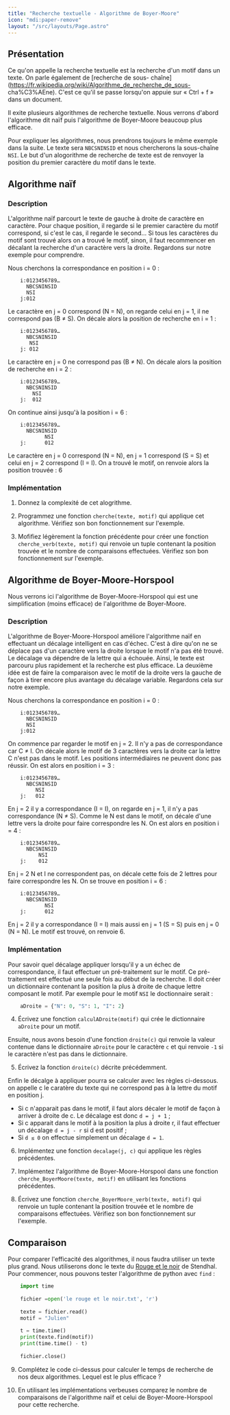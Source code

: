 ```yaml
---
title: "Recherche textuelle - Algorithme de Boyer-Moore"
icon: "mdi:paper-remove"
layout: "/src/layouts/Page.astro"
---
```


## Présentation

Ce qu'on appelle la recherche textuelle est la recherche d'un motif dans un
texte. On parle également de [recherche de sous-
chaîne](https://fr.wikipedia.org/wiki/Algorithme_de_recherche_de_sous-
cha%C3%AEne). C'est ce qu'il se passe lorsqu'on appuie sur « Ctrl + f » dans
un document.

Il exite plusieurs algorithmes de recherche textuelle. Nous verrons d'abord
l'algorithme dit naïf puis l'algorithme de Boyer-Moore beaucoup plus efficace.

Pour expliquer les algorithmes, nous prendrons toujours le même exemple dans
la suite. Le texte sera `NBCSNINSID` et nous chercherons la sous-chaîne `NSI`.
Le but d'un alogorithme de recherche de texte est de renvoyer la position du
premier caractère du motif dans le texte.

## Algorithme naïf

### Description

L'algorithme naïf parcourt le texte de gauche à droite de caractère en
caractère. Pour chaque position, il regarde si le premier caractère du motif
correspond, si c'est le cas, il regarde le second… Si tous les caractères du
motif sont trouvé alors on a trouvé le motif, sinon, il faut recommencer en
décalant la recherche d'un caractère vers la droite. Regardons sur notre
exemple pour comprendre.

Nous cherchons la correspondance en position i = 0 :

```
    i:0123456789…
      NBCSNINSID
      NSI
    j:012
```

Le caractère en j = 0 correspond (N = N), on regarde celui en j = 1, il ne
correspond pas (B ≠ S). On décale alors la position de recherche en i = 1 :

```
    i:0123456789…
      NBCSNINSID
       NSI
    j: 012
```

Le caractère en j = 0 ne correspond pas (B ≠ N). On décale alors la position
de recherche en i = 2 :

```    
    i:0123456789…
      NBCSNINSID
        NSI
    j:  012
```

On continue ainsi jusqu'à la position i = 6 :

```
    i:0123456789…
      NBCSNINSID
            NSI
    j:      012
```

Le caractère en j = 0 correspond (N = N), en j = 1 correspond (S = S) et celui
en j = 2 correspond (I = I). On a trouvé le motif, on renvoie alors la
position trouvée : 6

### Implémentation

1. Donnez la complexité de cet alogrithme.

2. Programmez une fonction `cherche(texte, motif)` qui applique cet
algorithme. Vérifiez son bon fonctionnement sur l'exemple.

3. Mofifiez légèrement la fonction précédente pour créer une fonction
`cherche_verb(texte, motif)` qui renvoie un tuple contenant la position
trouvée et le nombre de comparaisons effectuées. Vérifiez son bon
fonctionnement sur l'exemple.

## Algorithme de Boyer-Moore-Horspool

Nous verrons ici l'algorithme de Boyer-Moore-Horspool qui est une
simplification (moins efficace) de l'algorithme de Boyer-Moore.

### Description

L'algorithme de Boyer-Moore-Horspool améliore l'algorithme naïf en effectuant
un décalage intelligent en cas d'échec. C'est à dire qu'on ne se déplace pas
d'un caractère vers la droite lorsque le motif n'a pas été trouvé. Le décalage
va dépendre de la lettre qui a échouée. Ainsi, le texte est parcouru plus
rapidement et la recherche est plus efficace. La deuxième idée est de faire la
comparaison avec le motif de la droite vers la gauche de façon à tirer encore
plus avantage du décalage variable. Regardons cela sur notre exemple.

Nous cherchons la correspondance en position i = 0 :

```
    i:0123456789…
      NBCSNINSID
      NSI
    j:012
```

On commence par regarder le motif en j = 2. Il n'y a pas de correspondance car
C ≠ I. On décale alors le motif de 3 caractères vers la droite car la lettre C
n'est pas dans le motif. Les positions intermédiaires ne peuvent donc pas
réussir. On est alors en position i = 3 :

```
    i:0123456789…
      NBCSNINSID
         NSI
    j:   012
```

En j = 2 il y a correspondance (I = I), on regarde en j = 1, il n'y a pas
correspondance (N ≠ S). Comme le N est dans le motif, on décale d'une lettre
vers la droite pour faire correspondre les N. On est alors en position i = 4 :

```
    i:0123456789…
      NBCSNINSID
          NSI
    j:    012
```

En j = 2 N et I ne correspondent pas, on décale cette fois de 2 lettres pour
faire correspondre les N. On se trouve en position i = 6 :

```
    i:0123456789…
      NBCSNINSID
            NSI
    j:      012
```

En j = 2 il y a correspondance (I = I) mais aussi en j = 1 (S = S) puis en j =
0 (N = N). Le motif est trouvé, on renvoie 6.

### Implémentation

Pour savoir quel décalage appliquer lorsqu'il y a un échec de correspondance,
il faut effectuer un pré-traitement sur le motif. Ce pré-traitement est
effectué une seule fois au début de la recherche. Il doit créer un
dictionnaire contenant la position la plus à droite de chaque lettre composant
le motif. Par exemple pour le motif `NSI` le doctionnaire serait :

```py
    aDroite = {"N": 0, "S": 1, "I": 2}
```

4. Écrivez une fonction `calculADroite(motif)` qui crée le dictionnaire
`aDroite` pour un motif.

Ensuite, nous avons besoin d'une fonction `droite(c)` qui renvoie la valeur
contenue dans le dictionnaire `aDroite` pour le caractère `c` et qui renvoie
`-1` si le caractère n'est pas dans le dictionnaire.

5. Écrivez la fonction `droite(c)` décrite précédemment.

Enfin le décalge à appliquer pourra se calculer avec les règles ci-dessous. on
appelle c le caratère du texte qui ne correspond pas à la lettre du motif en
position j.

  * Si c n'apparait pas dans le motif, il faut alors décaler le motif de façon à arriver à droite de c. Le décalage est donc `d = j + 1` ;
  * Si c apparait dans le motif à la position la plus à droite r, il faut effectuer un décalage `d = j - r` si d est positif ;
  * Si `d ≤ 0` on effectue simplement un décalage `d = 1`.

6. Implémentez une fonction `decalage(j, c)` qui applique les règles
précédentes.

7. Implémentez l'algorithme de Boyer-Moore-Horspool dans une fonction
`cherche_BoyerMoore(texte, motif)` en utilisant les fonctions précédentes.

8. Écrivez une fonction `cherche_BoyerMoore_verb(texte, motif)` qui
renvoie un tuple contenant la position trouvée et le nombre de comparaisons
effectuées. Vérifiez son bon fonctionnement sur l'exemple.

## Comparaison

Pour comparer l'efficacité des algorithmes, il nous faudra utiliser un texte
plus grand. Nous utiliserons donc le texte du [Rouge et le
noir](le_rouge_et_le_noir.txt) de Stendhal. Pour commencer, nous pouvons
tester l'algorithme de python avec `find` :

```py
    import time
    
    fichier =open('le rouge et le noir.txt', 'r')
    
    texte = fichier.read()
    motif = "Julien"
    
    t = time.time()
    print(texte.find(motif))
    print(time.time() - t)
    
    fichier.close()
```

9. Complétez le code ci-dessus pour calculer le temps de recherche de nos
deux algorithmes. Lequel est le plus efficace ?

10. En utilisant les implémentations verbeuses comparez le nombre de
comparaisons de l'algorithme naïf et celui de Boyer-Moore-Horspool pour cette
recherche.
